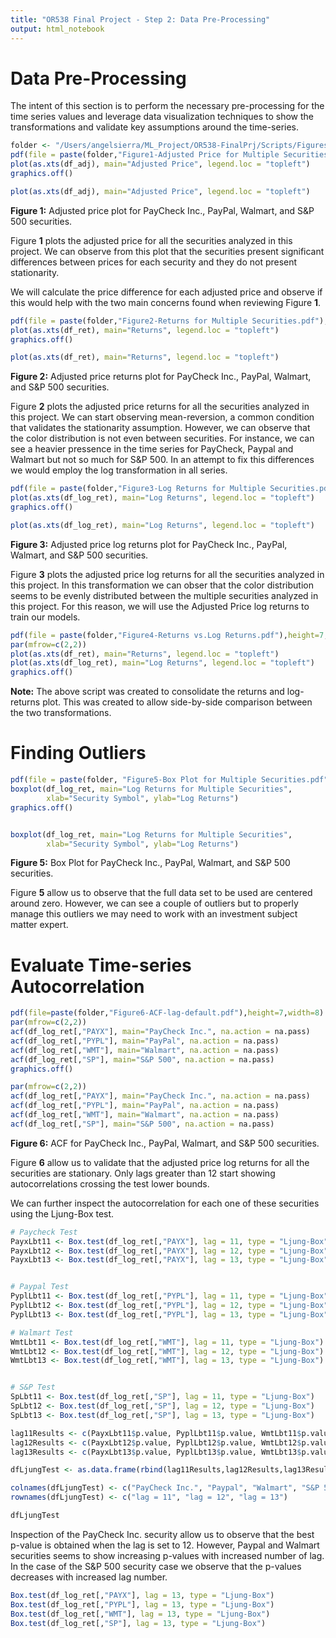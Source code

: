 ```yaml
---
title: "OR538 Final Project - Step 2: Data Pre-Processing"
output: html_notebook
---
```


# Data Pre-Processing

The intent of this section is to perform the necessary pre-processing for the time series values and leverage data visualization techniques to show the transformations and validate key assumptions around the time-series.

```r
folder <- "/Users/angelsierra/ML_Project/OR538-FinalPrj/Scripts/Figures/"
pdf(file = paste(folder,"Figure1-Adjusted Price for Multiple Securities.pdf"),height=7,width=8)
plot(as.xts(df_adj), main="Adjusted Price", legend.loc = "topleft")
graphics.off()

plot(as.xts(df_adj), main="Adjusted Price", legend.loc = "topleft")
```
**Figure 1:** Adjusted price plot for PayCheck Inc., PayPal, Walmart, and S&P 500 securities.

Figure **1** plots the adjusted price for all the securities analyzed in this project. We can observe from this plot that the securities present significant differences between prices for each security and they do not present stationarity. 

We will calculate the price difference for each adjusted price and observe if this would help with the two main concerns found when reviewing Figure **1**.

```r
pdf(file = paste(folder,"Figure2-Returns for Multiple Securities.pdf"),height=7,width=8)
plot(as.xts(df_ret), main="Returns", legend.loc = "topleft")
graphics.off()

plot(as.xts(df_ret), main="Returns", legend.loc = "topleft")
```
**Figure 2:** Adjusted price returns plot for PayCheck Inc., PayPal, Walmart, and S&P 500 securities.

Figure **2** plots the adjusted price returns for all the securities analyzed in this project. We can start observing mean-reversion, a common condition that validates the stationarity assumption. However, we can observe that the color distribution is not even between securities. For instance, we can see a heavier pressence in the time series for PayCheck, Paypal and Walmart but not so much for S&P 500. In an attempt to fix this differences we would employ the log transformation in all series.

```r
pdf(file = paste(folder,"Figure3-Log Returns for Multiple Securities.pdf"),height=7,width=8)
plot(as.xts(df_log_ret), main="Log Returns", legend.loc = "topleft")
graphics.off()

plot(as.xts(df_log_ret), main="Log Returns", legend.loc = "topleft")
```
**Figure 3:** Adjusted price log returns plot for PayCheck Inc., PayPal, Walmart, and S&P 500 securities.

Figure **3** plots the adjusted price log returns for all the securities analyzed in this project. In this transformation we can obser that the color distribution seems to be evenly distributed between the multiple securities analyzed in this project. For this reason, we will use the Adjusted Price log returns to train our models. 


```r
pdf(file = paste(folder,"Figure4-Returns vs.Log Returns.pdf"),height=7,width=8)
par(mfrow=c(2,2))
plot(as.xts(df_ret), main="Returns", legend.loc = "topleft")
plot(as.xts(df_log_ret), main="Log Returns", legend.loc = "topleft")
graphics.off()
```
**Note:** The above script was created to consolidate the returns and log-returns plot. This was created to allow side-by-side comparison between the two transformations.


# Finding Outliers

```r
pdf(file = paste(folder, "Figure5-Box Plot for Multiple Securities.pdf"), height=7,width=8)
boxplot(df_log_ret, main="Log Returns for Multiple Securities",
        xlab="Security Symbol", ylab="Log Returns")
graphics.off()


boxplot(df_log_ret, main="Log Returns for Multiple Securities",
        xlab="Security Symbol", ylab="Log Returns")
```
**Figure 5:** Box Plot for PayCheck Inc., PayPal, Walmart, and S&P 500 securities.

Figure **5** allow us to observe that the full data set to be used are centered around zero. However, we can see a couple of outliers but to properly manage this outliers we may need to work with an investment subject matter expert.

# Evaluate Time-series Autocorrelation

```r
pdf(file=paste(folder,"Figure6-ACF-lag-default.pdf"),height=7,width=8)
par(mfrow=c(2,2))
acf(df_log_ret[,"PAYX"], main="PayCheck Inc.", na.action = na.pass)
acf(df_log_ret[,"PYPL"], main="PayPal", na.action = na.pass)
acf(df_log_ret[,"WMT"], main="Walmart", na.action = na.pass)
acf(df_log_ret[,"SP"], main="S&P 500", na.action = na.pass)
graphics.off()

par(mfrow=c(2,2))
acf(df_log_ret[,"PAYX"], main="PayCheck Inc.", na.action = na.pass)
acf(df_log_ret[,"PYPL"], main="PayPal", na.action = na.pass)
acf(df_log_ret[,"WMT"], main="Walmart", na.action = na.pass)
acf(df_log_ret[,"SP"], main="S&P 500", na.action = na.pass)
```
**Figure 6:** ACF for PayCheck Inc., PayPal, Walmart, and S&P 500 securities.

Figure **6** allow us to validate that the adjusted price log returns for all the securities are stationary. Only lags greater than 12 start showing autocorrelations crossing the test lower bounds. 

We can further inspect the autocorrelation for each one of these securities using the Ljung-Box test.

```r
# Paycheck Test
PayxLbt11 <- Box.test(df_log_ret[,"PAYX"], lag = 11, type = "Ljung-Box")
PayxLbt12 <- Box.test(df_log_ret[,"PAYX"], lag = 12, type = "Ljung-Box")
PayxLbt13 <- Box.test(df_log_ret[,"PAYX"], lag = 13, type = "Ljung-Box")


# Paypal Test
PyplLbt11 <- Box.test(df_log_ret[,"PYPL"], lag = 11, type = "Ljung-Box")
PyplLbt12 <- Box.test(df_log_ret[,"PYPL"], lag = 12, type = "Ljung-Box")
PyplLbt13 <- Box.test(df_log_ret[,"PYPL"], lag = 13, type = "Ljung-Box")

# Walmart Test
WmtLbt11 <- Box.test(df_log_ret[,"WMT"], lag = 11, type = "Ljung-Box")
WmtLbt12 <- Box.test(df_log_ret[,"WMT"], lag = 12, type = "Ljung-Box")
WmtLbt13 <- Box.test(df_log_ret[,"WMT"], lag = 13, type = "Ljung-Box")


# S&P Test
SpLbt11 <- Box.test(df_log_ret[,"SP"], lag = 11, type = "Ljung-Box")
SpLbt12 <- Box.test(df_log_ret[,"SP"], lag = 12, type = "Ljung-Box")
SpLbt13 <- Box.test(df_log_ret[,"SP"], lag = 13, type = "Ljung-Box")

lag11Results <- c(PayxLbt11$p.value, PyplLbt11$p.value, WmtLbt11$p.value, SpLbt11$p.value)
lag12Results <- c(PayxLbt12$p.value, PyplLbt12$p.value, WmtLbt12$p.value, SpLbt12$p.value)
lag13Results <- c(PayxLbt13$p.value, PyplLbt13$p.value, WmtLbt13$p.value, SpLbt13$p.value)

dfLjungTest <- as.data.frame(rbind(lag11Results,lag12Results,lag13Results))

colnames(dfLjungTest) <- c("PayCheck Inc.", "Paypal", "Walmart", "S&P 500")
rownames(dfLjungTest) <- c("lag = 11", "lag = 12", "lag = 13")

dfLjungTest
```

Inspection of the PayCheck Inc. security allow us to observe that the best p-value is obtained when the lag is set to 12. However, Paypal and Walmart securities seems to show increasing p-values with increased number of lag. In the case of the S&P 500 security case we observe that the p-values decreases with increased lag number.

```r
Box.test(df_log_ret[,"PAYX"], lag = 13, type = "Ljung-Box")
Box.test(df_log_ret[,"PYPL"], lag = 13, type = "Ljung-Box")
Box.test(df_log_ret[,"WMT"], lag = 13, type = "Ljung-Box")
Box.test(df_log_ret[,"SP"], lag = 13, type = "Ljung-Box")
```





